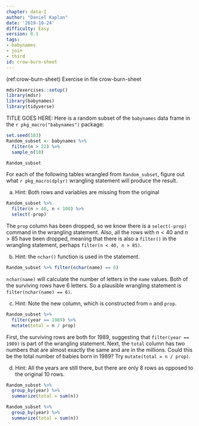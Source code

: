 ```yaml
---
chapter: data-I
author: "Daniel Kaplan"
date: '2019-10-24'
difficulty: Easy
version: 0.1
tags:
- babynames
- join
- third
id: crow-burn-sheet
---
```


(ref:crow-burn-sheet) Exercise in file crow-burn-sheet

```r
mdsr2exercises::setup()
library(mdsr)
library(babynames)
library(tidyverse)
```

TITLE GOES HERE: Here is a random subset of the `babynames` data frame in the `r pkg_macro("babynames")` package:


```r
set.seed(103)
Random_subset <- babynames %>%
  filter(n > 22) %>%
  sample_n(10)
```

```r
Random_subset
```

For each of the following tables wrangled from `Random_subset`, figure out what `r pkg_macro(dplyr)` wrangling statement will produce the result.

a. Hint: Both rows and variables are missing from the original 
```r
Random_subset %>%
  filter(n > 40, n < 100) %>%
  select(-prop)
```

<!--begin-answer-->
The `prop` column has been dropped, so we know there is a `select(-prop)` command in the wrangling statement. Also, all the rows with $n < 40$ and $n > 85$ have been dropped, meaning that there is also a `filter()` in the wrangling statement, perhaps `filter(n < 40, n > 85)`.
<!--end-answer-->

b. Hint: the `nchar()` function is used in the statement.
```r
Random_subset %>% filter(nchar(name) == 6)
```

<!--begin-answer-->
`nchar(name)` will calculate the number of letters in the `name` values. Both of the surviving rows have 6 letters. So a plausible wrangling statement is `filter(nchar(name) == 6)`.
<!--end-answer-->

c. Hint: Note the new column, which is constructed from `n` and `prop`.
```r
Random_subset %>%
  filter(year == 1989) %>%
  mutate(total = n / prop)
```

<!--begin-answer-->
First, the surviving rows are both for 1989, suggesting that `filter(year == 1989)` is part of the wrangling statement. Next, the `total` column has two numbers that are almost exactly the same and are in the millions. Could this be the total number of babies born in 1989? Try `mutate(total = n / prop)`.
<!--end-answer-->

d. Hint: All the years are still there, but there are only 8 rows as opposed to the original 10 rows.

```r
Random_subset %>%
  group_by(year) %>%
  summarize(total = sum(n))
```

<!--begin-answer-->
```r
Random_subset %>%
  group_by(year) %>%
  summarize(total = sum(n))
```
<!--end-answer-->

